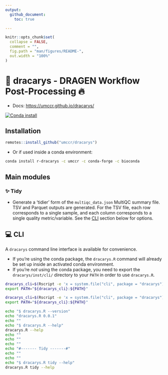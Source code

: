 ```yaml
---
output:
  github_document:
    toc: true

---
```


<!-- README.md is generated from README.Rmd. Please edit that file -->

```r
knitr::opts_chunk$set(
  collapse = FALSE,
  comment = "",
  fig.path = "man/figures/README-",
  out.width = "100%"
)
```

# 🐲 dracarys - DRAGEN Workflow Post-Processing 🔥

- Docs: <https://umccr.github.io/dracarys/>

[![Conda install](https://anaconda.org/umccr/r-dracarys/badges/installer/conda.svg)](https://anaconda.org/umccr/r-dracarys)

## Installation

```r
remotes::install_github("umccr/dracarys")
```

- Or if used inside a conda environment:

```bash
conda install r-dracarys -c umccr -c conda-forge -c bioconda
```

## Main modules

### ✨ Tidy {#id_-tidy}

- Generate a 'tidier' form of the `multiqc_data.json` MultiQC summary file.
  TSV and Parquet outputs are generated. For the TSV file, each row corresponds
  to a single sample, and each column corresponds to a single quality metric/variable.
  See the [CLI](#cli) section below for options.

## 💻 CLI {#id_-cli}

A `dracarys` command line interface is available for convenience.

- If you're using the conda package, the `dracarys.R` command will already be set up
  inside an activated conda environment.
- If you're _not_ using the conda package, you need to export the
  `dracarys/inst/cli/` directory to your `PATH` in order to use `dracarys.R`.

```bash
dracarys_cli=$(Rscript -e 'x = system.file("cli", package = "dracarys"); cat(x, "\n")' | xargs)
export PATH="${dracarys_cli}:${PATH}"
```

```bash
dracarys_cli=$(Rscript -e 'x = system.file("cli", package = "dracarys"); cat(x, "\n")' | xargs)
export PATH="${dracarys_cli}:${PATH}"

echo "$ dracarys.R --version"
echo "dracarys.R 0.0.1"
echo ""
echo "$ dracarys.R --help"
dracarys.R --help
echo ""
echo ""
echo ""
echo "#------- Tidy -------#"
echo ""
echo ""
echo "$ dracarys.R tidy --help"
dracarys.R tidy --help
```
